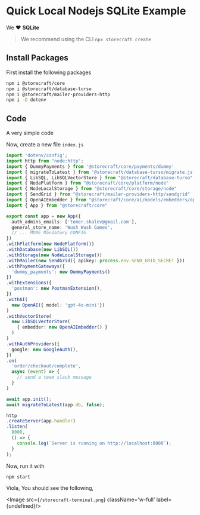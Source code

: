 # Quick Local Nodejs **SQLite** Example

We ❤️ **SQLite**

> We recommend using the CLI `npx storecraft create`

## Install Packages

First install the following packages

```bash
npm i @storecraft/core 
npm i @storecraft/database-turso
npm i @storecraft/mailer-providers-http
npm i -D dotenv
```

## Code

A very simple code

Now, create a new file `index.js`

```ts
import 'dotenv/config';
import http from "node:http";
import { DummyPayments } from '@storecraft/core/payments/dummy'
import { migrateToLatest } from '@storecraft/database-turso/migrate.js';
import { LibSQL, LibSQLVectorStore } from "@storecraft/database-turso"
import { NodePlatform } from "@storecraft/core/platform/node"
import { NodeLocalStorage } from "@storecraft/core/storage/node"
import { SendGrid } from "@storecraft/mailer-providers-http/sendgrid"
import { OpenAIEmbedder } from "@storecraft/core/ai/models/embedders/openai";
import { App } from "@storecraft/core"

export const app = new App({
  auth_admins_emails: ['tomer.shalev@gmail.com'],
  general_store_name: 'Wush Wush Games',
  // ... MORE Mandatory CONFIG
})
.withPlatform(new NodePlatform())
.withDatabase(new LibSQL())
.withStorage(new NodeLocalStorage())
.withMailer(new SendGrid({ apikey: process.env.SEND_GRID_SECRET }))
.withPaymentGateways({
  'dummy_payments': new DummyPayments()
})
.withExtensions({
  'postman': new PostmanExtension(),
})
.withAI(
  new OpenAI({ model: 'gpt-4o-mini'})
)
.withVectorStore(
  new LibSQLVectorStore(
    { embedder: new OpenAIEmbedder() }
  )
)
.withAuthProviders({
  google: new GoogleAuth(),
})
.on(
  'order/checkout/complete',
  async (event) => {
    // send a team slack message
  }
)

await app.init();
await migrateToLatest(app.db, false);

http
.createServer(app.handler)
.listen(
  8000,
  () => {
    console.log(`Server is running on http://localhost:8000`);
  }
); 

```

Now, run it with

```bash
npm start
```

Viola, You should see the following,

<Image src={`/storecraft-terminal.png`} className='w-full' 
       label={undefined}/>